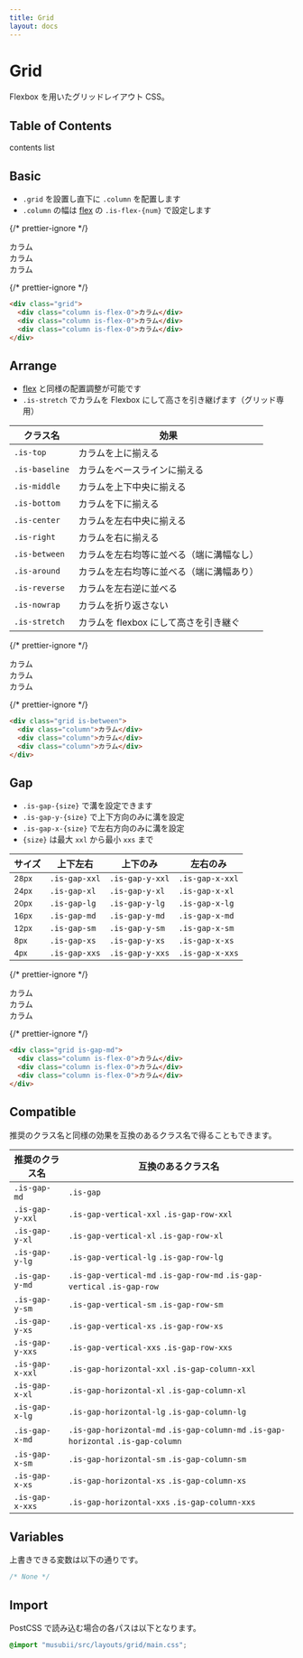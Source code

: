 ```yaml
---
title: Grid
layout: docs
---
```


# Grid

Flexbox を用いたグリッドレイアウト CSS。

## Table of Contents

contents list

## Basic

- `.grid` を設置し直下に `.column` を配置します
- `.column` の幅は [flex](/docs/flex) の `.is-flex-{num}` で設定します

{/* prettier-ignore */}
<div className="docs-preview">
  <div className="grid">
    <div className="column is-flex-0">カラム</div>
    <div className="column is-flex-0">カラム</div>
    <div className="column is-flex-0">カラム</div>
  </div>
</div>

{/* prettier-ignore */}
```html
<div class="grid">
  <div class="column is-flex-0">カラム</div>
  <div class="column is-flex-0">カラム</div>
  <div class="column is-flex-0">カラム</div>
</div>
```

## Arrange

- [flex](/docs/flex) と同様の配置調整が可能です
- `.is-stretch` でカラムを Flexbox にして高さを引き継げます（グリッド専用）

| クラス名       | 効果                                     |
| -------------- | ---------------------------------------- |
| `.is-top`      | カラムを上に揃える                       |
| `.is-baseline` | カラムをベースラインに揃える             |
| `.is-middle`   | カラムを上下中央に揃える                 |
| `.is-bottom`   | カラムを下に揃える                       |
| `.is-center`   | カラムを左右中央に揃える                 |
| `.is-right`    | カラムを右に揃える                       |
| `.is-between`  | カラムを左右均等に並べる（端に溝幅なし） |
| `.is-around`   | カラムを左右均等に並べる（端に溝幅あり） |
| `.is-reverse`  | カラムを左右逆に並べる                   |
| `.is-nowrap`   | カラムを折り返さない                     |
| `.is-stretch`  | カラムを flexbox にして高さを引き継ぐ    |

{/* prettier-ignore */}
<div className="docs-preview">
  <div className="grid is-between">
    <div className="column">
      <div style={{background:"var(--theme-bg-2)"}}>カラム</div>
    </div>
    <div className="column">
      <div style={{background:"var(--theme-bg-2)"}}>カラム</div>
    </div>
    <div className="column">
      <div style={{background:"var(--theme-bg-2)"}}>カラム</div>
    </div>
  </div>
</div>

{/* prettier-ignore */}
```html
<div class="grid is-between">
  <div class="column">カラム</div>
  <div class="column">カラム</div>
  <div class="column">カラム</div>
</div>
```

## Gap

- `.is-gap-{size}` で溝を設定できます
- `.is-gap-y-{size}` で上下方向のみに溝を設定
- `.is-gap-x-{size}` で左右方向のみに溝を設定
- `{size}` は最大 `xxl` から最小 `xxs` まで

| サイズ              | 上下左右      | 上下のみ        | 左右のみ        |
| ------------------- | ------------- | --------------- | --------------- |
| <small>28px</small> | `.is-gap-xxl` | `.is-gap-y-xxl` | `.is-gap-x-xxl` |
| <small>24px</small> | `.is-gap-xl`  | `.is-gap-y-xl`  | `.is-gap-x-xl`  |
| <small>20px</small> | `.is-gap-lg`  | `.is-gap-y-lg`  | `.is-gap-x-lg`  |
| <small>16px</small> | `.is-gap-md`  | `.is-gap-y-md`  | `.is-gap-x-md`  |
| <small>12px</small> | `.is-gap-sm`  | `.is-gap-y-sm`  | `.is-gap-x-sm`  |
| <small>8px</small>  | `.is-gap-xs`  | `.is-gap-y-xs`  | `.is-gap-x-xs`  |
| <small>4px</small>  | `.is-gap-xxs` | `.is-gap-y-xxs` | `.is-gap-x-xxs` |

{/* prettier-ignore */}
<div className="docs-preview">
  <div className="grid is-gap-md">
    <div className="column is-flex-0">
      <div style={{background:"var(--theme-bg-2)"}}>カラム</div>
    </div>
    <div className="column is-flex-0">
      <div style={{background:"var(--theme-bg-2)"}}>カラム</div>
    </div>
    <div className="column is-flex-0">
      <div style={{background:"var(--theme-bg-2)"}}>カラム</div>
    </div>
  </div>
</div>

{/* prettier-ignore */}
```html
<div class="grid is-gap-md">
  <div class="column is-flex-0">カラム</div>
  <div class="column is-flex-0">カラム</div>
  <div class="column is-flex-0">カラム</div>
</div>
```

## Compatible

推奨のクラス名と同様の効果を互換のあるクラス名で得ることもできます。

| 推奨のクラス名  | 互換のあるクラス名                                                                |
| --------------- | --------------------------------------------------------------------------------- |
| `.is-gap-md`    | `.is-gap`                                                                         |
| `.is-gap-y-xxl` | `.is-gap-vertical-xxl` `.is-gap-row-xxl`                                          |
| `.is-gap-y-xl`  | `.is-gap-vertical-xl` `.is-gap-row-xl`                                            |
| `.is-gap-y-lg`  | `.is-gap-vertical-lg` `.is-gap-row-lg`                                            |
| `.is-gap-y-md`  | `.is-gap-vertical-md` `.is-gap-row-md` `.is-gap-vertical` `.is-gap-row`           |
| `.is-gap-y-sm`  | `.is-gap-vertical-sm` `.is-gap-row-sm`                                            |
| `.is-gap-y-xs`  | `.is-gap-vertical-xs` `.is-gap-row-xs`                                            |
| `.is-gap-y-xxs` | `.is-gap-vertical-xxs` `.is-gap-row-xxs`                                          |
| `.is-gap-x-xxl` | `.is-gap-horizontal-xxl` `.is-gap-column-xxl`                                     |
| `.is-gap-x-xl`  | `.is-gap-horizontal-xl` `.is-gap-column-xl`                                       |
| `.is-gap-x-lg`  | `.is-gap-horizontal-lg` `.is-gap-column-lg`                                       |
| `.is-gap-x-md`  | `.is-gap-horizontal-md` `.is-gap-column-md` `.is-gap-horizontal` `.is-gap-column` |
| `.is-gap-x-sm`  | `.is-gap-horizontal-sm` `.is-gap-column-sm`                                       |
| `.is-gap-x-xs`  | `.is-gap-horizontal-xs` `.is-gap-column-xs`                                       |
| `.is-gap-x-xxs` | `.is-gap-horizontal-xxs` `.is-gap-column-xxs`                                     |

## Variables

上書きできる変数は以下の通りです。

```css
/* None */
```

## Import

PostCSS で読み込む場合の各パスは以下となります。

```css
@import "musubii/src/layouts/grid/main.css";
```
